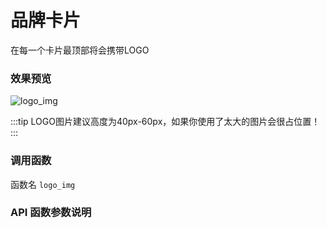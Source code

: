 
# 品牌卡片
在每一个卡片最顶部将会携带LOGO

### 效果预览
![logo_img](../../public/template/logo_img.jpg)

:::tip
LOGO图片建议高度为40px-60px，如果你使用了太大的图片会很占位置！
:::
### 调用函数
函数名
`logo_img`

### API 函数参数说明

<Table rowData={[['logo_url','string','是','-','LOGO的外部链接地址'],['content','string','是','-','卡片内传入的内容'],['color','string','否','"#409EFF"','卡片颜色，填写颜色16进制值']]}></Table>
